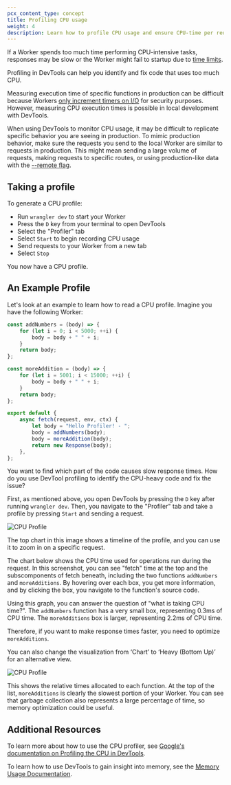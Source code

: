```yaml
---
pcx_content_type: concept
title: Profiling CPU usage
weight: 4
description: Learn how to profile CPU usage and ensure CPU-time per request stays under Workers limits
---
```


If a Worker spends too much time performing CPU-intensive tasks, responses may be slow or the Worker might
fail to startup due to [time limits](/workers/platform/limits/#worker-startup-time).

Profiling in DevTools can help you identify and fix code that uses too much CPU.

Measuring execution time of specific functions in production can be difficult because Workers
[only increment timers on I/O](/workers/reference/security-model/#step-1-disallow-timers-and-multi-threading)
for security purposes. However, measuring CPU execution times is possible in local development with DevTools.

When using DevTools to monitor CPU usage, it may be difficult to replicate specific behavior you are
seeing in production. To mimic production behavior, make sure the requests you send to the local Worker
are similar to requests in production. This might mean sending a large volume of requests, making requests
to specific routes, or using production-like data with the [--remote flag](/workers/local-development/#develop-using-remote-resources-and-bindings).

## Taking a profile

To generate a CPU profile:

- Run `wrangler dev` to start your Worker
- Press the `D` key from your terminal to open DevTools
- Select the "Profiler" tab
- Select `Start` to begin recording CPU usage
- Send requests to your Worker from a new tab
- Select `Stop`

You now have a CPU profile.

## An Example Profile

Let's look at an example to learn how to read a CPU profile. Imagine you have the following Worker:

```js title="index.js"
const addNumbers = (body) => {
	for (let i = 0; i < 5000; ++i) {
		body = body + " " + i;
	}
	return body;
};

const moreAddition = (body) => {
	for (let i = 5001; i < 15000; ++i) {
		body = body + " " + i;
	}
	return body;
};

export default {
	async fetch(request, env, ctx) {
		let body = "Hello Profiler! - ";
		body = addNumbers(body);
		body = moreAddition(body);
		return new Response(body);
	},
};
```

You want to find which part of the code causes slow response times. How do you use DevTool profiling to identify the
CPU-heavy code and fix the issue?

First, as mentioned above, you open DevTools by pressing the `D` key after running `wrangler dev`. Then, you
navigate to the "Profiler" tab and take a profile by pressing `Start` and sending a request.

![CPU Profile](~/assets/images/workers/observability/profile.png)

The top chart in this image shows a timeline of the profile, and you can use it to zoom in on a specific request.

The chart below shows the CPU time used for operations run during the request. In this screenshot, you can see
"fetch" time at the top and the subscomponents of fetch beneath, including the two functions `addNumbers` and
`moreAdditions`. By hovering over each box, you get more information, and by clicking the box, you navigate
to the function's source code.

Using this graph, you can answer the question of "what is taking CPU time?". The `addNumbers` function has
a very small box, representing 0.3ms of CPU time. The `moreAdditions` box is larger, representing 2.2ms of CPU time.

Therefore, if you want to make response times faster, you need to optimize `moreAdditions`.

You can also change the visualization from ‘Chart’ to ‘Heavy (Bottom Up)’ for an alternative view.

![CPU Profile](~/assets/images/workers/observability/heavy.png)

This shows the relative times allocated to each function. At the top of the list, `moreAdditions` is clearly the
slowest portion of your Worker. You can see that garbage collection also represents a large percentage of time, so
memory optimization could be useful.

## Additional Resources

To learn more about how to use the CPU profiler, see [Google's documentation on Profiling the CPU in DevTools](https://developer.chrome.com/docs/devtools/performance/nodejs#profile).

To learn how to use DevTools to gain insight into memory, see the [Memory Usage Documentation](/workers/observability/dev-tools/memory-usage/).
